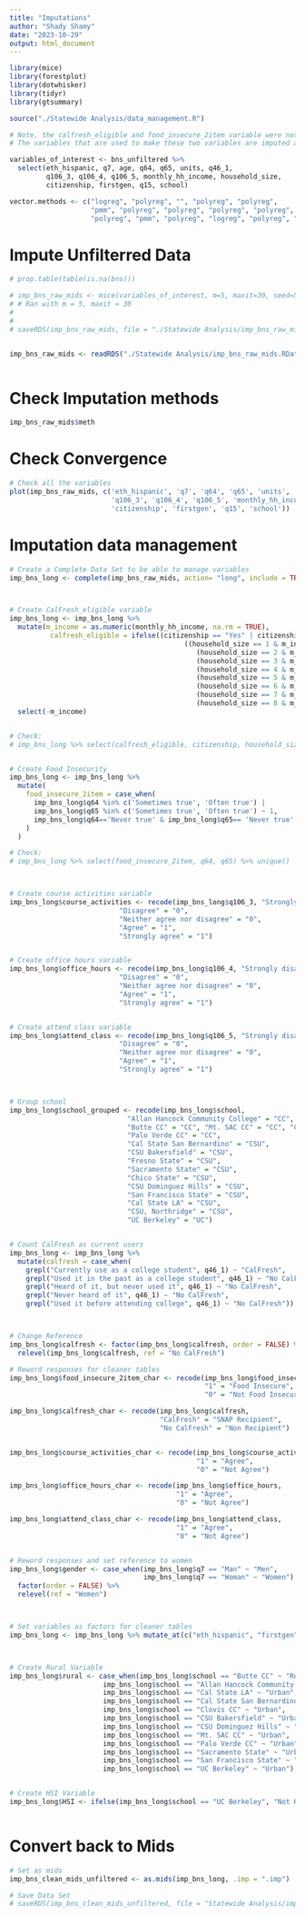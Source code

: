 ---
title: "Imputations"
author: "Shady Shamy"
date: "2023-10-29"
output: html_document
---


```{r, cache=FALSE}
library(mice)
library(forestplot)
library(dotwhisker)
library(tidyr)
library(gtsummary)

source("./Statewide Analysis/data_management.R")

```



```{r}

# Note, the calfresh_eligible and food_insecure_2item variable were not included here due to too much colinearity with the variables they are derived from.
# The variables that are used to make these two variables are imputed and calfresh_eligible and food_insecure_2item are later created

variables_of_interest <- bns_unfiltered %>% 
  select(eth_hispanic, q7, age, q64, q65, units, q46_1, 
         q106_3, q106_4, q106_5, monthly_hh_income, household_size,
         citizenship, firstgen, q15, school)

vector.methods <- c("logreg", "polyreg", "", "polyreg", "polyreg", 
                    "pmm", "polyreg", "polyreg", "polyreg", "polyreg", 
                    "polyreg", "pmm", "polyreg", "logreg", "polyreg", "polyreg")


```




# Impute Unfilterred Data

```{r}

# prop.table(table(is.na(bns)))

# imp_bns_raw_mids <- mice(variables_of_interest, m=5, maxit=30, seed=500, printFlag=TRUE, method = vector.methods)
# # Ran with m = 5, maxit = 30
# 
# 
# saveRDS(imp_bns_raw_mids, file = "./Statewide Analysis/imp_bns_raw_mids.RData")


imp_bns_raw_mids <- readRDS("./Statewide Analysis/imp_bns_raw_mids.RData")



```




# Check Imputation methods

```{r}

imp_bns_raw_mids$meth

```


# Check Convergence

```{r}
# Check all the variables
plot(imp_bns_raw_mids, c('eth_hispanic', 'q7', 'q64', 'q65', 'units', 'q46_1',
                         'q106_3', 'q106_4', 'q106_5', 'monthly_hh_income', 'household_size',
                         'citizenship', 'firstgen', 'q15', 'school'))


```





# Imputation data management

```{r}

# Create a Complete Data Set to be able to manage variables
imp_bns_long <- complete(imp_bns_raw_mids, action= "long", include = TRUE)



# Create CalFresh_eligible variable
imp_bns_long <- imp_bns_long %>% 
  mutate(m_income = as.numeric(monthly_hh_income, na.rm = TRUE),
          calfresh_eligible = ifelse((citizenship == "Yes" | citizenship == "Citizen") & 
                                           ((household_size == 1 & m_income < 3) |
                                              (household_size == 2 & m_income < 4) |
                                              (household_size == 3 & m_income < 5) |
                                              (household_size == 4 & m_income < 6) |
                                              (household_size == 5 & m_income < 7) |
                                              (household_size == 6 & m_income < 8) |
                                              (household_size == 7 & m_income < 9) |
                                              (household_size == 8 & m_income < 10)), 1, 0)) %>% 
  select(-m_income)


# Check:
# imp_bns_long %>% select(calfresh_eligible, citizenship, household_size, m_income) %>% unique()


# Create Food Insecurity 
imp_bns_long <- imp_bns_long %>% 
  mutate(
    food_insecure_2item = case_when(
      imp_bns_long$q64 %in% c('Sometimes true', 'Often true') | 
      imp_bns_long$q65 %in% c('Sometimes true', 'Often true') ~ 1, 
      imp_bns_long$q64=='Never true' & imp_bns_long$q65== 'Never true' ~ 0
    )
  )

# Check:
# imp_bns_long %>% select(food_insecure_2item, q64, q65) %>% unique()



# Create course activities variable
imp_bns_long$course_activities <- recode(imp_bns_long$q106_3, "Strongly disagree" = "0",
                           "Disagree" = "0",
                           "Neither agree nor disagree" = "0",
                           "Agree" = "1",
                           "Strongly agree" = "1")


# Create office hours variable
imp_bns_long$office_hours <- recode(imp_bns_long$q106_4, "Strongly disagree" = "0",
                           "Disagree" = "0",
                           "Neither agree nor disagree" = "0",
                           "Agree" = "1",
                           "Strongly agree" = "1")


# Create attend class variable
imp_bns_long$attend_class <- recode(imp_bns_long$q106_5, "Strongly disagree" = "0",
                           "Disagree" = "0",
                           "Neither agree nor disagree" = "0",
                           "Agree" = "1",
                           "Strongly agree" = "1")



# Group school
imp_bns_long$school_grouped <- recode(imp_bns_long$school,
                             "Allan Hancock Community College" = "CC",
                             "Butte CC" = "CC", "Mt. SAC CC" = "CC", "Clovis CC" = "CC",
                             "Palo Verde CC" = "CC", 
                             "Cal State San Bernardino" = "CSU",
                             "CSU Bakersfield" = "CSU",
                             "Fresno State" = "CSU",
                             "Sacramento State" = "CSU",
                             "Chico State" = "CSU",
                             "CSU Dominguez Hills" = "CSU",
                             "San Francisco State" = "CSU",
                             "Cal State LA" = "CSU",
                             "CSU, Northridge" = "CSU",
                             "UC Berkeley" = "UC")


# Count CalFresh as current users
imp_bns_long <- imp_bns_long %>% 
  mutate(calfresh = case_when(
    grepl("Currently use as a college student", q46_1) ~ "CalFresh",
    grepl("Used it in the past as a college student", q46_1) ~ "No CalFresh",
    grepl("Heard of it, but never used it", q46_1) ~ "No CalFresh",
    grepl("Never heard of it", q46_1) ~ "No CalFresh",
    grepl("Used it before attending college", q46_1) ~ "No CalFresh"))



# Change Reference
imp_bns_long$calfresh <- factor(imp_bns_long$calfresh, order = FALSE) %>% 
  relevel(imp_bns_long$calfresh, ref = "No CalFresh")

# Reword responses for cleaner tables
imp_bns_long$food_insecure_2item_char <- recode(imp_bns_long$food_insecure_2item, 
                                                "1" = "Food Insecure", 
                                                "0" = "Not Food Insecure")

imp_bns_long$calfresh_char <- recode(imp_bns_long$calfresh, 
                                     "CalFresh" = "SNAP Recipient", 
                                     "No CalFresh" = "Non Recipient")


imp_bns_long$course_activities_char <- recode(imp_bns_long$course_activities, 
                                              "1" = "Agree", 
                                              "0" = "Not Agree")

imp_bns_long$office_hours_char <- recode(imp_bns_long$office_hours, 
                                         "1" = "Agree", 
                                         "0" = "Not Agree")

imp_bns_long$attend_class_char <- recode(imp_bns_long$attend_class, 
                                         "1" = "Agree", 
                                         "0" = "Not Agree")


# Reword responses and set reference to women
imp_bns_long$gender <- case_when(imp_bns_long$q7 == "Man" ~ "Men", 
                                 imp_bns_long$q7 == "Woman" ~ "Women") %>%
  factor(order = FALSE) %>%
  relevel(ref = "Women")



# Set variables as factors for cleaner tables
imp_bns_long <- imp_bns_long %>% mutate_at(c("eth_hispanic", "firstgen", "food_insecure_2item", "calfresh", "calfresh_eligible", "q64", "q65", "school"), as.factor)



# Create Rural Variable
imp_bns_long$rural <- case_when(imp_bns_long$school == "Butte CC" ~ "Rural",
                       imp_bns_long$school == "Allan Hancock Community College" ~ "Rural",
                       imp_bns_long$school == "Cal State LA" ~ "Urban",
                       imp_bns_long$school == "Cal State San Bernardino" ~ "Urban",
                       imp_bns_long$school == "Clovis CC" ~ "Urban",
                       imp_bns_long$school == "CSU Bakersfield" ~ "Urban",
                       imp_bns_long$school == "CSU Dominguez Hills" ~ "Urban",
                       imp_bns_long$school == "Mt. SAC CC" ~ "Urban",
                       imp_bns_long$school == "Palo Verde CC" ~ "Urban",
                       imp_bns_long$school == "Sacramento State" ~ "Urban",
                       imp_bns_long$school == "San Francisco State" ~ "Urban",
                       imp_bns_long$school == "UC Berkeley" ~ "Urban")


# Create HSI Variable
imp_bns_long$HSI <- ifelse(imp_bns_long$school == "UC Berkeley", "Not HSI", "HSI")



```


# Convert back to Mids

```{r}

# Set as mids
imp_bns_clean_mids_unfiltered <- as.mids(imp_bns_long, .imp = ".imp")

# Save Data Set
# saveRDS(imp_bns_clean_mids_unfiltered, file = "Statewide Analysis/imp_bns_clean_mids_unfiltered.RData")



```


